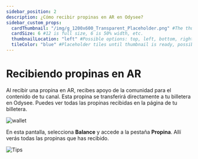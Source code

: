 ```yaml
---
sidebar_position: 2
description: ¿Cómo recibir propinas en AR en Odysee?
sidebar_custom_props:
  cardThumbnail: "/img/g_1200x600_Transparent_Placeholder.png" #The thumbnail on the category card.
  cardSize: 6 #12 is full size, 6 is 50% width, etc.
  thumbnailLocation: "left" #Possible options: top, left, bottom, right, none
  tileColor: "blue" #Placeholder tiles until thumbnail is ready, possible options: blue, cream, darkpurple, lightpurple, mauve, orange, pink, none
---
```


# Recibiendo propinas en AR

Al recibir una propina en AR, recibes apoyo de la comunidad para el contenido de tu canal. Esta propina se transferirá directamente a tu billetera en Odysee. Puedes ver todas las propinas recibidas en la página de tu billetera.

![wallet](https://thumbs.odycdn.com/e6e0da12567980d225af59fdfb317f86.webp)

En esta pantalla, selecciona **Balance** y accede a la pestaña **Propina**. Allí verás todas las propinas que has recibido.

![Tips](https://thumbs.odycdn.com/04649ce7117cffdf0fcc6a6859401177.webp)
